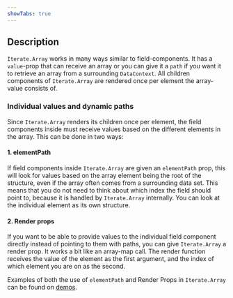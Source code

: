 ```yaml
---
showTabs: true
---
```


## Description

`Iterate.Array` works in many ways similar to field-components. It has a `value`-prop that can receive an array or you can give it a `path` if you want it to retrieve an array from a surrounding `DataContext`. All children components of `Iterate.Array` are rendered once per element the array-value consists of.

### Individual values and dynamic paths

Since `Iterate.Array` renders its children once per element, the field components inside must receive values based on the different elements in the array. This can be done in two ways:

#### 1. elementPath

If field components inside `Iterate.Array` are given an `elementPath` prop, this will look for values based on the array element being the root of the structure, even if the array often comes from a surrounding data set. This means that you do not need to think about which index the field should point to, because it is handled by `Iterate.Array` internally. You can look at the individual element as its own structure.

#### 2. Render props

If you want to be able to provide values to the individual field component directly instead of pointing to them with paths, you can give `Iterate.Array` a render prop. It works a bit like an array-map call. The render function receives the value of the element as the first argument, and the index of which element you are on as the second.

Examples of both the use of `elementPath` and Render Props in `Iterate.Array` can be found on [demos](/uilib/extensions/forms/Iterate/Array/demos).
